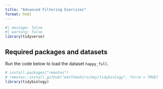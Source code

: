 ```yaml
---
title: "Advanced Filtering Exercises"
format: html
---
```



```r
#| message: false
#| warning: false
library(tidyverse)
```

## Required packages and datasets

Run the code below to load the dataset `happy_full`.

```r
# install.packages("remotes")
# remotes::install_github("matthewhirschey/tidybiology", force = TRUE)
library(tidybiology)
```

